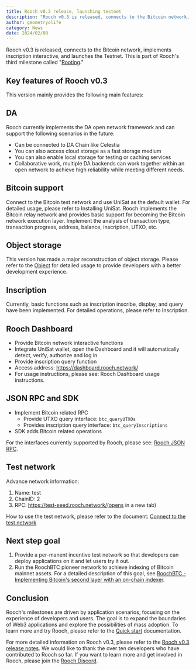 ```yaml
---
title: Rooch v0.3 release, launching testnet
description: "Rooch v0.3 is released, connects to the Bitcoin network, implements inscription interactive, and launches the Testnet"
author: geometryolife
category: News
date: 2024/02/08
---
```



<PostHeader />

Rooch v0.3 is released, connects to the Bitcoin network, implements inscription interactive, and launches the Testnet. This is part of Rooch's third milestone called "[Rooting](/learn/miscellaneous/roadmap)."

## Key features of Rooch v0.3

This version mainly provides the following main features:

## DA

Rooch currently implements the DA open network framework and can support the following scenarios in the future:

* Can be connected to DA Chain like Celestia
* You can also access cloud storage as a fast storage medium
* You can also enable local storage for testing or caching services
* Collaborative work, multiple DA backends can work together within an open network to achieve high reliability while meeting different needs.

## Bitcoin support

Connect to the Bitcoin test network and use UniSat as the default wallet. For detailed usage, please refer to Installing UniSat.
Rooch implements the Bitcoin relay network and provides basic support for becoming the Bitcoin network execution layer.
Implement the analysis of transaction type, transaction progress, address, balance, inscription, UTXO, etc.

## Object storage

This version has made a major reconstruction of object storage. Please refer to the [Object](../learn/core-concepts/objects/object) for detailed usage to provide developers with a better development experience.

## Inscription

Currently, basic functions such as inscription inscribe, display, and query have been implemented. For detailed operations, please refer to Inscription.

## Rooch Dashboard

* Provide Bitcoin network interactive functions
* Integrate UniSat wallet, open the Dashboard and it will automatically detect, verify, authorize and log in
* Provide inscription query function
* Access address: https://dashboard.rooch.network/
* For usage instructions, please see: Rooch Dashboard usage instructions.

## JSON RPC and SDK

* Implement Bitcoin related RPC
  * Provide UTXO query interface: `btc_queryUTXOs`
  * Provides inscription query interface: `btc_queryInscriptions`
* SDK adds Bitcoin related operations

For the interfaces currently supported by Rooch, please see: [Rooch JSON RPC](../build/reference/rpc/json-rpc).

## Test network

Advance network information:

1. Name: test
2. ChainID: 2
3. RPC: https://test-seed.rooch.network/(opens in a new tab)

How to use the test network, please refer to the document: [Connect to the test network](../build/getting-started/connect-to-rooch/connect-testnet)

## Next step goal

1. Provide a per-manent incentive test network so that developers can deploy applications on it and let users try it out.
2. Run the RoochBTC pioneer network to achieve indexing of Bitcoin mainnet assets. For a detailed description of this goal, see [RoochBTC - Implementing Bitcoin's second layer with an on-chain indexer](https://rooch.network/zh-CN/blog/rooch-btc).

## Conclusion

Rooch's milestones are driven by application scenarios, focusing on the experience of developers and users. The goal is to expand the boundaries of Web3 applications and explore the possibilities of mass adoption. To learn more and try Rooch, please refer to the [Quick start](../build/tutorial/counter) documentation.

For more detailed information on Rooch v0.3, please refer to the [Rooch v0.3 release notes](https://github.com/rooch-network/rooch/releases/tag/v0.3). We would like to thank the over ten developers who have contributed to Rooch so far. If you want to learn more and get involved in Rooch, please join the [Rooch Discord](https://discord.gg/rooch).
